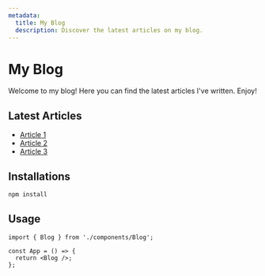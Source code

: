```yaml
---
metadata:
  title: My Blog
  description: Discover the latest articles on my blog.
---
```


# My Blog

Welcome to my blog! Here you can find the latest articles I've written. Enjoy!

## Latest Articles

- [Article 1](./article-1)
- [Article 2](./article-2)
- [Article 3](./article-3)

## Installations

```bash
npm install
```

## Usage

```tsx {1} title="main.tsx" showLineNumbers /Blog/
import { Blog } from './components/Blog';

const App = () => {
  return <Blog />;
};
```
